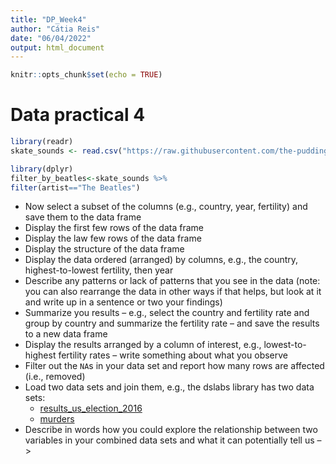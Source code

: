 ```yaml
---
title: "DP_Week4"
author: "Cátia Reis"
date: "06/04/2022"
output: html_document
---
```


```r
knitr::opts_chunk$set(echo = TRUE)
```

# Data practical 4

<!--For this week's data practical, we will load some data and wrangle it a bit. I encourage you to do the following tasks on a data set of your choice -- ideally something you can use for your own research or something that interests you! There are lots of data sets out there, e.g.:


The learning objectives are to implement the following tasks on data sets, e.g., show that you can select, filter, and arrange data in various ways to turn it into more useful information for analysis.

If you prefer, you can use the suggested data sets below. Please complete the tasks within an R Markdown report and push the report to your GitHub repository:-->

<!-- * Load a data set of your choosing -- or use the `gapminder` data set from the dslabs R library as discussed in this report -->

```r
library(readr)
skate_sounds <- read.csv("https://raw.githubusercontent.com/the-pudding/data/master/skate-music/soundtrack_data.csv")
```
<!-- * Filter the data by two variables -- e.g., countries of your choice -- and save the results to a new data frame -->

```r
library(dplyr)
filter_by_beatles<-skate_sounds %>% 
filter(artist=="The Beatles")

```


* Now select a subset of the columns (e.g., country, year, fertility) and save them to the data frame
* Display the first few rows of the data frame
* Display the law few rows of the data frame
* Display the structure of the data frame
* Display the data ordered (arranged) by columns, e.g., the country, highest-to-lowest fertility, then year
* Describe any patterns or lack of patterns that you see in the data (note: you can also rearrange the data in other ways if that helps, but look at it and write up in a sentence or two your findings)
* Summarize you results -- e.g., select the country and fertility rate and group by country and summarize the fertility rate -- and save the results to a new data frame
* Display the results arranged by a column of interest, e.g., lowest-to-highest fertility rates -- write something about what you observe
* Filter out the `NA`s in your data set and report how many rows are affected (i.e., removed)
* Load two data sets and join them, e.g., the dslabs library has two data sets:
    * [results_us_election_2016](https://www.rdocumentation.org/packages/dslabs/versions/0.7.4/topics/polls_us_election_2016)
    * [murders](https://www.rdocumentation.org/packages/dslabs/versions/0.7.4/topics/murders)
* Describe in words how you could explore the relationship between two variables in your combined data sets and what it can potentially tell us -->
